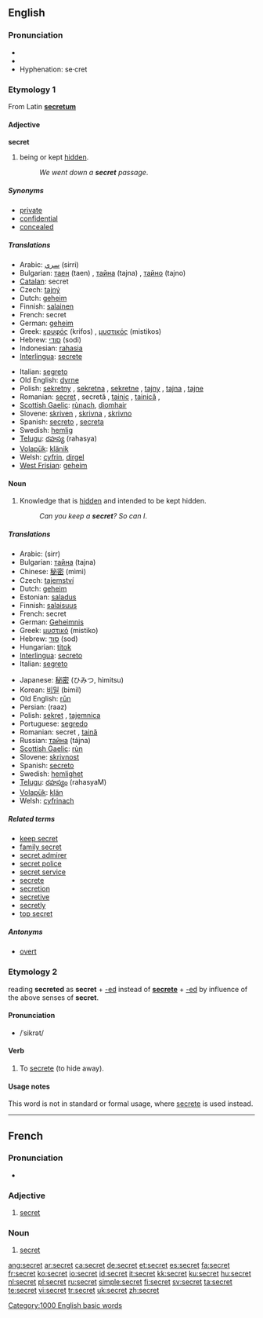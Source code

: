 ==English==

{{rank|March|whatever|reach|670|secret|showed|ancient|parts}}

===Pronunciation===
* {{IPA|/ˈsiːkɹət/}}
* {{audio|en-us-secret.ogg|Audio (US)}}
* Hyphenation: se·cret

===Etymology 1===
From Latin '''[[secretum]]'''

====Adjective====
'''secret'''

# being or kept [[hidden]].
#: ''We went down a '''secret''' passage''.

=====Synonyms=====
* [[private]]
* [[confidential]]
* [[concealed]]

=====Translations=====
{{trans-top|being or kept hidden.}}
* Arabic: [[سري]] (sirri)
* Bulgarian: [[таен]] (taen) {{m}}, [[тайна]] (tajna) {{f}}, [[тайно]] (tajno) {{n}}
* [[Catalan]]: secret {{m}}
* Czech: [[tajný]] {{m}}
* Dutch: [[geheim]]
* Finnish: [[salainen]]
* French: secret {{m}}
* German: [[geheim]]
* Greek: [[κρυφός]] (krifos) {{m}}, [[μυστικός]] (mistikos) {{m}}
* Hebrew: [[סודי]] (sodi)
* Indonesian: [[rahasia]]
* [[Interlingua]]: [[secrete]]
{{trans-mid}}
* Italian: [[segreto]]
* Old English: [[dyrne]]
* Polish: [[sekretny]] {{m}}, [[sekretna]] {{m}}, [[sekretne]] {{f}}, [[tajny]] {{m}}, [[tajna]] {{f}}, [[tajne]] {{n}}
* Romanian: [[secret]] {{m}}, secretă {{f}}, [[tainic]] {{m}}, [[tainică]] {{f}},
* [[Scottish Gaelic]]: [[rùnach]], [[dìomhair]]
* Slovene: [[skriven]] {{m}}, [[skrivna]] {{f}}, [[skrivno]] {{n}}
* Spanish: [[secreto]] {{m}}, [[secreta]] {{f}}
* Swedish: [[hemlig]]
* [[Telugu]]: [[రహస్య]] (rahasya)
* [[Volapük]]: [[klänik]]
* Welsh: [[cyfrin]], [[dirgel]]
* [[West Frisian]]: [[geheim]]
{{trans-bottom}}

====Noun====
{{en-noun}}

# Knowledge that is [[hidden]] and intended to be kept hidden.
#: ''Can you keep a '''secret'''? So can I''.

=====Translations=====
{{top}}
* Arabic: {{Arab|[[سر]]}} (sirr) {{m}}
* Bulgarian: [[тайна]] (tajna) {{f}}
* Chinese: [[秘密]] (mìmì)
* Czech: [[tajemství]] {{n}}
* Dutch: [[geheim]] {{n}}
* Estonian: [[saladus]]
* Finnish: [[salaisuus]]
* French: secret {{m}}
* German: [[Geheimnis]] {{n}}
* Greek: [[μυστικό]] (mistiko) {{n}}
* Hebrew: [[סוד]] (sod) {{m}}
* Hungarian: [[titok]]
* [[Interlingua]]: [[secreto]]
* Italian: [[segreto]] {{m}}
{{mid}}
* Japanese: [[秘密]] (ひみつ, himitsu)
* Korean: [[비밀]] (bimil)
* Old English: [[run|rūn]] {{f}}
* Persian: {{Arab|[[راز]]}} (raaz) {{m}}
* Polish: [[sekret]] {{m}}, [[tajemnica]] {{f}}
* Portuguese: [[segredo]] {{m}}
* Romanian: secret {{n}}, [[taină]] {{f}}
* Russian: [[тайна]] (tájna) {{f}}
* [[Scottish Gaelic]]: [[rùn]] {{m}}
* Slovene: [[skrivnost]] {{f}}
* Spanish: [[secreto]] {{m}}
* Swedish: [[hemlighet]] {{c}}
* [[Telugu]]: [[రహస్యం]] (rahasyaM)
* [[Volapük]]: [[klän]]
* Welsh: [[cyfrinach]]
{{bottom}}

=====Related terms=====
* [[keep secret]]
* [[family secret]]
* [[secret admirer]]
* [[secret police]]
* [[secret service]]
* [[secrete]]
* [[secretion]]
* [[secretive]]
* [[secretly]]
* [[top secret]]

=====Antonyms=====
* [[overt]]

===Etymology 2===
{{back-form}} reading '''secreted''' as '''secret''' + [[-ed]] instead of '''[[secrete]]''' + [[-ed]] by influence of the above senses of '''secret'''.

====Pronunciation====
* /ˈsikrət/

====Verb====
{{en-verb}}

# To [[secrete]] (to hide away).

====Usage notes====
This word is not in standard or formal usage, where [[secrete]] is used instead.

[[Category:1000 English basic words]]

----

==French==

===Pronunciation===
* {{audio|Fr-secret.ogg|audio}}

===Adjective===
{{fr-adj|f=secrète}}

# [[#Adjective|secret]]

===Noun===
{{fr-noun|m}}

# [[#Noun|secret]]

[[ang:secret]]
[[ar:secret]]
[[ca:secret]]
[[de:secret]]
[[et:secret]]
[[es:secret]]
[[fa:secret]]
[[fr:secret]]
[[ko:secret]]
[[io:secret]]
[[id:secret]]
[[it:secret]]
[[kk:secret]]
[[ku:secret]]
[[hu:secret]]
[[nl:secret]]
[[pl:secret]]
[[ru:secret]]
[[simple:secret]]
[[fi:secret]]
[[sv:secret]]
[[ta:secret]]
[[te:secret]]
[[vi:secret]]
[[tr:secret]]
[[uk:secret]]
[[zh:secret]]